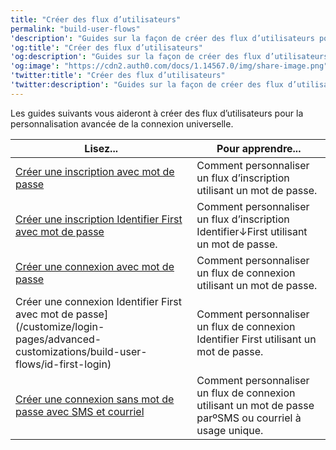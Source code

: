 ---
title: "Créer des flux d’utilisateurs"
permalink: "build-user-flows"
'description': "Guides sur la façon de créer des flux d’utilisateurs pour la personnalisation avancée de la connexion universelle."
'og:title': "Créer des flux d’utilisateurs"
'og:description': "Guides sur la façon de créer des flux d’utilisateurs pour la personnalisation avancée de la connexion universelle."
'og:image': "https://cdn2.auth0.com/docs/1.14567.0/img/share-image.png"
'twitter:title': "Créer des flux d’utilisateurs"
'twitter:description': "Guides sur la façon de créer des flux d’utilisateurs pour la personnalisation avancée de la connexion universelle."
---

Les guides suivants vous aideront à créer des flux d’utilisateurs pour la personnalisation avancée de la connexion universelle.

<table class="table"><thead>
<tr>
<th><strong>Lisez...</strong></th>
<th><strong>Pour apprendre...</strong></th>
</tr>
</thead>
<tbody>
<tr>
<td><a href="/docs/docs/fr-ca/customize/login-pages/advanced-customizations/build-user-flows/signup-password">Créer une inscription avec mot de passe</a></td>
<td>Comment personnaliser un flux d’inscription utilisant un mot de passe.</td>
</tr>
<tr>
<td><a href="/docs/docs/fr-ca/customize/login-pages/advanced-customizations/build-user-flows/id-first-signup">Créer une inscription Identifier First avec mot de passe</a></td>
<td>Comment personnaliser un flux d’inscription Identifier↓First utilisant un mot de passe.</td>
</tr>
<tr>
<td><a href="/docs/docs/fr-ca/customize/login-pages/advanced-customizations/build-user-flows/login-password">Créer une connexion avec mot de passe</a></td>
<td>Comment personnaliser un flux de connexion utilisant un mot de passe.</td>
</tr>
<tr>
<td>Créer une connexion Identifier First avec mot de passe](/customize/login-pages/advanced-customizations/build-user-flows/id-first-login)</td>
<td>Comment personnaliser un flux de connexion Identifier First utilisant un mot de passe.</td>
</tr>
<tr>
<td><a href="/docs/docs/fr-ca/customize/login-pages/advanced-customizations/build-user-flows/sms-email-passwordless">Créer une connexion sans mot de passe avec SMS et courriel</a></td>
<td>Comment personnaliser un flux de connexion utilisant un mot de passe parºSMS ou courriel à usage unique.</td>
</tr>
</tbody>
</table>
